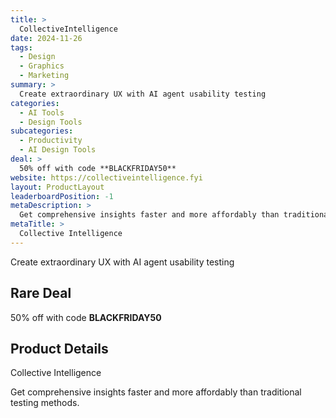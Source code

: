 ```yaml
---
title: >
  CollectiveIntelligence
date: 2024-11-26
tags:
  - Design
  - Graphics
  - Marketing
summary: >
  Create extraordinary UX with AI agent usability testing
categories:
  - AI Tools
  - Design Tools
subcategories:
  - Productivity
  - AI Design Tools
deal: >
  50% off with code **BLACKFRIDAY50**
website: https://collectiveintelligence.fyi
layout: ProductLayout
leaderboardPosition: -1
metaDescription: >
  Get comprehensive insights faster and more affordably than traditional testing methods.
metaTitle: >
  Collective Intelligence
---
```

Create extraordinary UX with AI agent usability testing

## Rare Deal

50% off with code **BLACKFRIDAY50**

## Product Details

Collective Intelligence

Get comprehensive insights faster and more affordably than traditional testing methods.
